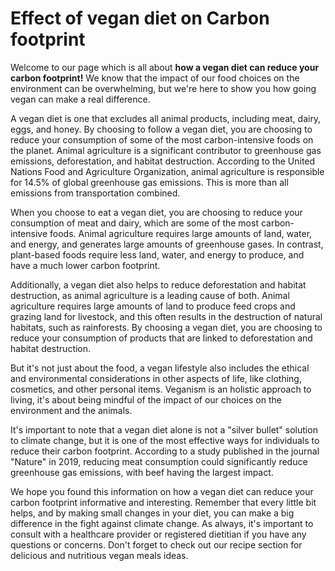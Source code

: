 
# Effect of vegan  diet on Carbon footprint

       
   Welcome to our page which is all about  __how a vegan diet can reduce your carbon footprint!__ We know that the impact of our food choices on the environment can be overwhelming, but we're here to show you how going vegan can make a real difference.

 A vegan diet is one that excludes all animal products, including meat, dairy, eggs, and honey. By choosing to follow a vegan diet, you are choosing to reduce your consumption of some of the most carbon-intensive foods on the planet. Animal agriculture is a significant contributor to greenhouse gas emissions, deforestation, and habitat destruction. According to the United Nations Food and Agriculture Organization, animal agriculture is responsible for 14.5% of global greenhouse gas emissions. This is more than all emissions from transportation combined.

 When you choose to eat a vegan diet, you are choosing to reduce your consumption of meat and dairy, which are some of the most carbon-intensive foods. Animal agriculture requires large amounts of land, water, and energy, and generates large amounts of greenhouse gases. In contrast, plant-based foods require less land, water, and energy to produce, and have a much lower carbon footprint.

Additionally, a vegan diet also helps to reduce deforestation and habitat destruction, as animal agriculture is a leading cause of both. Animal agriculture requires large amounts of land to produce feed crops and grazing land for livestock, and this often results in the destruction of natural habitats, such as rainforests. By choosing a vegan diet, you are choosing to reduce your consumption of products that are linked to deforestation and habitat destruction.

But it's not just about the food, a vegan lifestyle also includes the ethical and environmental considerations in other aspects of life, like clothing, cosmetics, and other personal items. Veganism is an holistic approach to living, it's about being mindful of the impact of our choices on the environment and the animals.

It's important to note that a vegan diet alone is not a "silver bullet" solution to climate change, but it is one of the most effective ways for individuals to reduce their carbon footprint. According to a study published in the journal "Nature" in 2019, reducing meat consumption could significantly reduce greenhouse gas emissions, with beef having the largest impact.

We hope you found this information on how a vegan diet can reduce your carbon footprint informative and interesting. Remember that every little bit helps, and by making small changes in your diet, you can make a big difference in the fight against climate change. As always, it's important to consult with a healthcare provider or registered dietitian if you have any questions or concerns. Don't forget to check out our recipe section for delicious and nutritious vegan meals ideas.
